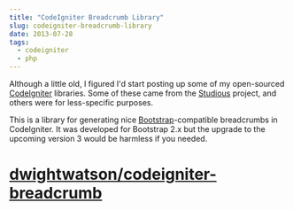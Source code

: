 ```yaml
---
title: "CodeIgniter Breadcrumb Library"
slug: codeigniter-breadcrumb-library
date: 2013-07-28
tags:
  - codeigniter
  - php
---
```


Although a little old, I figured I'd start posting up some of my open-sourced [CodeIgniter](http://ellislab.com/codeigniter) libraries. Some of these came from the [Studious](http://www.studiousapp.com) project, and others were for less-specific purposes.

This is a library for generating nice [Bootstrap](http://www.getbootstrap.com)-compatible breadcrumbs in CodeIgniter. It was developed for Bootstrap 2.x but the upgrade to the upcoming version 3 would be harmless if you needed.

# [dwightwatson/codeigniter-breadcrumb](https://github.com/dwightwatson/codeigniter-breadcrumb)
